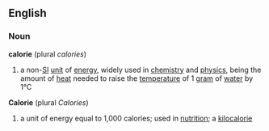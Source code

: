 ==English==
{{wikipedia}}
===Noun===
'''calorie'''  (plural ''calories'')
# a non-[[SI]] [[unit]] of [[energy]], widely used in [[chemistry]] and [[physics]], being the amount of [[heat]] needed to raise the [[temperature]] of 1 [[gram]] of [[water]] by 1°C
'''Calorie'''  (plural ''Calories'')
# a unit of energy equal to 1,000 calories; used in [[nutrition]]; a [[kilocalorie]]